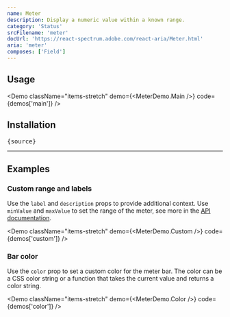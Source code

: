```yaml
---
name: Meter
description: Display a numeric value within a known range.
category: 'Status'
srcFilename: 'meter'
docUrl: 'https://react-spectrum.adobe.com/react-aria/Meter.html'
aria: 'meter'
composes: ['Field']
---
```


## Usage

<Demo
  className="items-stretch"
  demo={<MeterDemo.Main />}
  code={demos['main']}
/>

## Installation

<pre>{source}</pre>

---

## Examples

### Custom range and labels

Use the `label` and `description` props to provide additional context. Use
`minValue` and `maxValue` to set the range of the meter, see more in the
[API documentation](https://react-spectrum.adobe.com/react-aria/Meter.html#props).

<Demo
  className="items-stretch"
  demo={<MeterDemo.Custom />}
  code={demos['custom']}
/>

### Bar color

Use the `color` prop to set a custom color for the meter bar. The color can be a
CSS color string or a function that takes the current value and returns a color
string.

<Demo
  className="items-stretch"
  demo={<MeterDemo.Color />}
  code={demos['color']}
/>
